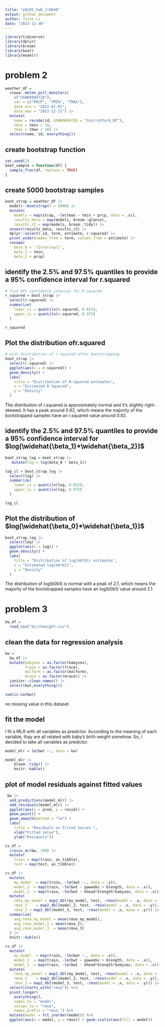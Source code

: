 ```yaml
---
title: "p8105_hw6_jl6648"
output: github_document
author: Jixin Li
date: "2023-11-30"
---
```


```r
library(tidyverse)
library(dplyr)
library(broom)
library(boot)
library(modelr)
```

# problem 2

```r
weather_df = 
  rnoaa::meteo_pull_monitors(
    c("USW00094728"),
    var = c("PRCP", "TMIN", "TMAX"), 
    date_min = "2022-01-01",
    date_max = "2022-12-31") |>
  mutate(
    name = recode(id, USW00094728 = "CentralPark_NY"),
    tmin = tmin / 10,
    tmax = tmax / 10) |>
  select(name, id, everything())
```

## create bootstrap function 
```r
set.seed(2)
boot_sample = function(df) {
  sample_frac(df, replace = TRUE)
}
```

## create 5000 bootstrap samples 
```r
boot_strap = weather_df |>  
  modelr::bootstrap(n = 5000) |> 
  mutate(
    models = map(strap, ~lm(tmax ~ tmin + prcp, data = .x)),
    results_beta = map(models, broom::glance),
    results_r2 = map(models, broom::tidy)) |> 
  unnest(results_beta, results_r2) |> 
  dplyr::select(.id, term, estimate, r.squared) |> 
  pivot_wider(names_from = term, values_from = estimate) |> 
  rename(
    beta_0 = `(Intercept)`,
    beta_1 = tmin,
    beta_2 = prcp) 
```

## identify the 2.5% and 97.5% quantiles to provide a 95% confidence interval for r.squared
```r
# find 95% confidence interval for R-squared
r_squared = boot_strap |>
  select(r.squared) |>
  summarize(
    lower_ci = quantile(r.squared, 0.025),
    upper_ci = quantile(r.squared, 0.975)
  ) 

r_squared
```

##  Plot the distribution ofr.squared
```r
# plot distribution of r-squared after bootstrapping
boot_strap |>
  select(r.squared) |>
  ggplot(aes(x = r.squared)) + 
  geom_density() + 
  labs(
    title = "Distribution of R-squared estimates",
    x = "Estimated R Squared",
    y = "Density"
  )
```

The distribution of r.squared is approximately normal and it's slightly right-skewed. It has a peak around 0.92, which means the majority of the bootstrapped samples have an r.squared value around 0.92.

## identify the 2.5% and 97.5% quantiles to provide a 95% confidence interval for $log(\widehat{\beta_1}*\widehat{\beta_2})$
```r
boot_strap_log = boot_strap |> 
   mutate(log = log(beta_0 * beta_1))

log_cl = boot_strap_log |>
  select(log) |> 
  summarize(
    lower_ci = quantile(log, 0.025),
    upper_ci = quantile(log, 0.975)
  )

log_cl
```

##  Plot the distribution of $log(\widehat{\beta_0}*\widehat{\beta_1})$
```r
boot_strap_log |>
  select(log) |>
  ggplot(aes(x = log)) + 
  geom_density() + 
  labs(
    title = "Distribution of log(b0*b1) estimates",
    x = "Estimated log(b0*b1)",
    y = "Density"
  )
```

The distribution of log(b0b1) is normal with a peak of 2.1, which means the majority of the bootstrapped samples have an log(b0b1) value around 2.1

# problem 3
```r
bw_df = 
  read_csv("birthweight.csv")
```

## clean the data for regression analysis 
```r
bw =
  bw_df |>
  mutate(babysex = as.factor(babysex),
         frace = as.factor(frace),
         malform = as.factor(malform),
         mrace = as.factor(mrace)) |>
  janitor::clean_names() |> 
  select(bwt,everything())
```

```r
sum(is.na(bw))
```
no missing value in this dataset. 

## fit the model
I fit a MLR with all variables as predictor. According to the meaning of each variable, thay are all related with baby’s birth weight somehow. So, I decided to take all variables as predictor. 
```r
model_mlr = lm(bwt ~., data = bw)

model_mlr |>
    broom::tidy() |>
    knitr::kable()
```

## plot of model residuals against fitted values
```r
 bw |> 
  add_predictions(model_mlr) |>
  add_residuals(model_mlr) |>
  ggplot(aes(x = pred, y = resid)) +
  geom_point() +
  geom_smooth(method = "lm") +
  labs(
    title = "Residuals vs Fitted Values ", 
    xlab("Fitted Value"),
    ylab("Residuals"))
```


```r
cv_df = 
  crossv_mc(bw, 100) |>
  mutate(
    train = map(train, as_tibble), 
    test = map(test, as_tibble))
```

```r
cv_df |> 
  mutate(
    my_model  = map(train, ~lm(bwt ~., data = .x)),
    model_2  = map(train, ~lm(bwt ~ gaweeks + blength, data = .x)),
    model_3  = map(train, ~lm(bwt ~ bhead*blength*babysex, data = .x))) |>
  mutate(
    rmse_my_model = map2_dbl(my_model, test, ~rmse(model = .x, data = .y)),
    rmse_2    = map2_dbl(model_2, test, ~rmse(model = .x, data = .y)),
    rmse_3 = map2_dbl(model_3, test, ~rmse(model = .x, data = .y))) |>
  summarize(
    avg_rmse_my_model = mean(rmse_my_model),
    avg_rmse_model_2 = mean(rmse_2),
    avg_rmse_model_3  = mean(rmse_3)
  ) |>
  knitr::kable()
```

```r
cv_df |> 
  mutate(
    my_model  = map(train, ~lm(bwt ~., data = .x)),
    model_2  = map(train, ~lm(bwt ~ gaweeks + blength, data = .x)),
    model_3  = map(train, ~lm(bwt ~ bhead*blength*babysex, data = .x))) |>
  mutate(
    rmse_my_model = map2_dbl(my_model, test, ~rmse(model = .x, data = .y)),
    rmse_2    = map2_dbl(model_2, test, ~rmse(model = .x, data = .y)),
    rmse_3 = map2_dbl(model_3, test, ~rmse(model = .x, data = .y))) |>
  select(starts_with("rmse")) %>%  
  pivot_longer(
    everything(),
    names_to = "model", 
    values_to = "rmse",
    names_prefix = "rmse_") %>% 
  mutate(model = fct_inorder(model)) %>% 
  ggplot(aes(x = model, y = rmse)) + geom_violin(aes(fill = model))
```

